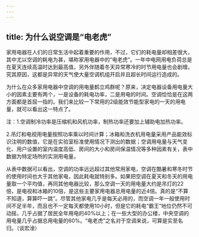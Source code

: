```yaml
---
---
---
```

title: 为什么说空调是“电老虎”
---




家用电器在人们的日常生活中起着重要的作用，不过，它们的耗电量却相差很大，其中尤以空调的耗电为甚，堪称家用电器中的“电老虎”。一年中电网用电负荷总是在夏天连续高温时达到最高值，另外伴随着冬天异常寒冷的时节用电量也会剧增。究其原因，这都是异常的天气使大量空调机组开启并且超长时间运行造成的。

为什么在众多家用电器中空调的用电量鹤立鸡群呢？原来，决定电器设备用电量大小的因素主要有两个，一是设备的耗电功率，二是用电的时间。空调恰恰是在这两方面都是首屈一指的。我们来比较一下常用的2级能效节能型家电的一天的用电量，就可以看出这一特点了。

注：1.空调制冷功率是压缩机和风机功率，制热功率还要加上辅助电加热功率。

2.吊灯和电视用电量按照功率乘以时间计算；冰箱和洗衣机用电量采用产品能效标识注明的数值，它是在实验室标准使用情况下测出的数据；空调用电量与天气变化、用户设置的室内温度高低、房间的大小和房间保温情况等多种因素有关，表中数据为特定场所的实测用电量。





从表中数据可以看出，空调的功率远远超过其他常用家电，空调在酷暑和寒冬时节的使用时间也大于其他家电，因此耗电就特别多。如果把空调在夏天和冬天的用电量取一个平均值，再同其他电器比较，那么空调一天的用电量大约是吊灯的22倍，是电视和冰箱的10倍，是这些主要家用电器总用电量的近4倍。真的是“不算不知道，算算吓一跳”。尽管其他家电几乎是每天必用的，而空调一年一般使用时间不足半年，而且也不一定每天都使用10小时，但是它的耗电“霸王”地位仍然不可动摇，几乎占据了居民全年用电的40%以上；在一些大型的办公楼，中央空调的用电量几乎占据总用电量的60%。“电老虎”之名对于空调来说，可算是实至名归。（谈宏淦）